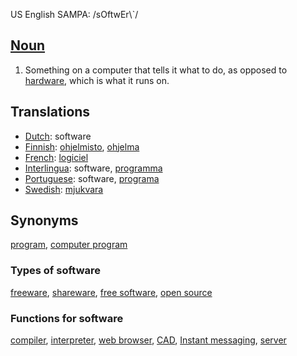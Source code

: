 US English SAMPA: /sOftwEr\`/
==[[Noun]]==
#Something on a computer that tells it what to do, as opposed to [[hardware]], which is what it runs on.
==Translations==
*[[Dutch]]: software
*[[Finnish]]: [[ohjelmisto]], [[ohjelma]]
*[[French]]: [[logiciel]]
*[[Interlingua]]: software, [[programma]]
*[[Portuguese]]: software, [[programa]]
*[[Swedish]]: [[mjukvara]]
==Synonyms==
[[program]], [[computer program]]
===Types of software===
[[freeware]], [[shareware]], [[free software]], [[open source]]
===Functions for software===
[[compiler]], [[interpreter]], [[web browser]], [[CAD]], [[Instant messaging]], [[server]]